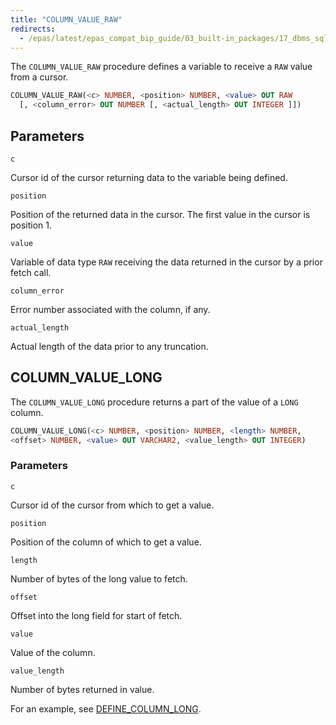 ```yaml
---
title: "COLUMN_VALUE_RAW"
redirects:
  - /epas/latest/epas_compat_bip_guide/03_built-in_packages/17_dbms_sql/07_column_value_raw/ #generated for docs/epas/reorg-role-use-case-mode
---
```


The `COLUMN_VALUE_RAW` procedure defines a variable to receive a `RAW` value from a cursor.

```sql
COLUMN_VALUE_RAW(<c> NUMBER, <position> NUMBER, <value> OUT RAW
  [, <column_error> OUT NUMBER [, <actual_length> OUT INTEGER ]])
```

## Parameters

`c`

 Cursor id of the cursor returning data to the variable being defined.

`position`

 Position of the returned data in the cursor. The first value in the cursor is position 1.

`value`

 Variable of data type `RAW` receiving the data returned in the cursor by a prior fetch call.

`column_error`

 Error number associated with the column, if any.

`actual_length`

 Actual length of the data prior to any truncation.

## COLUMN_VALUE_LONG

The `COLUMN_VALUE_LONG` procedure returns a part of the value of a `LONG` column.

```sql
COLUMN_VALUE_LONG(<c> NUMBER, <position> NUMBER, <length> NUMBER,
<offset> NUMBER, <value> OUT VARCHAR2, <value_length> OUT INTEGER)
```

### Parameters

`c`

 Cursor id of the cursor from which to get a value.

`position`

 Position of the column of which to get a value.

`length`

 Number of bytes of the long value to fetch.

`offset`

 Offset into the long field for start of fetch.

`value`

 Value of the column.

`value_length`

 Number of bytes returned in value.

For an example, see [DEFINE_COLUMN_LONG](10_define_column_raw/#define_column_long).
